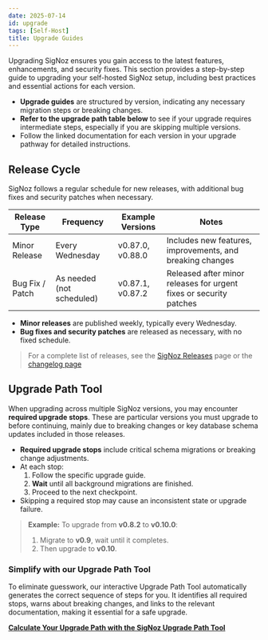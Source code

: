 ```yaml
---
date: 2025-07-14
id: upgrade
tags: [Self-Host]
title: Upgrade Guides
---
```


Upgrading SigNoz ensures you gain access to the latest features, enhancements, and security fixes. This section provides a step-by-step guide to upgrading your self-hosted SigNoz setup, including best practices and essential actions for each version.

- **Upgrade guides** are structured by version, indicating any necessary migration steps or breaking changes.
- **Refer to the upgrade path table below** to see if your upgrade requires intermediate steps, especially if you are skipping multiple versions.
- Follow the linked documentation for each version in your upgrade pathway for detailed instructions.


## Release Cycle

SigNoz follows a regular schedule for new releases, with additional bug fixes and security patches when necessary.

| Release Type         | Frequency                | Example Versions         | Notes                                                      |
|----------------------|-------------------------|-------------------------|------------------------------------------------------------|
| Minor Release        | Every Wednesday         | v0.87.0, v0.88.0        | Includes new features, improvements, and breaking changes |
| Bug Fix / Patch      | As needed (not scheduled)| v0.87.1, v0.87.2        | Released after minor releases for urgent fixes or security patches |

- **Minor releases** are published weekly, typically every Wednesday.
- **Bug fixes and security patches** are released as necessary, with no fixed schedule.

> For a complete list of releases, see the [SigNoz Releases](https://github.com/SigNoz/signoz/releases) page or the [changelog page](https://signoz.io/changelog)


## Upgrade Path Tool

When upgrading across multiple SigNoz versions, you may encounter **required upgrade stops**. These are particular versions you must upgrade to before continuing, mainly due to breaking changes or key database schema updates included in those releases.

- **Required upgrade stops** include critical schema migrations or breaking change adjustments.
- At each stop:
  1. Follow the specific upgrade guide.
  2. **Wait** until all background migrations are finished.
  3. Proceed to the next checkpoint.
- Skipping a required stop may cause an inconsistent state or upgrade failure.

> **Example:** To upgrade from **v0.8.2** to **v0.10.0**:
> 1. Migrate to **v0.9**, wait until it completes.
> 2. Then upgrade to **v0.10**.

<Admonition type="info">

### Simplify with our Upgrade Path Tool

To eliminate guesswork, our interactive Upgrade Path Tool automatically generates the correct sequence of steps for you. It identifies all required stops, warns about breaking changes, and links to the relevant documentation, making it essential for a safe upgrade.

**[Calculate Your Upgrade Path with the SigNoz Upgrade Path Tool](https://signoz.io/upgrade-path/)**

</Admonition>



